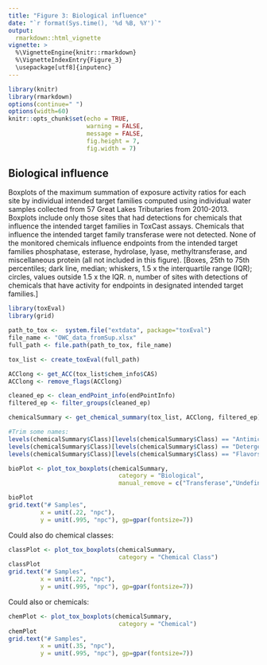```yaml
---
title: "Figure 3: Biological influence"
date: "`r format(Sys.time(), '%d %B, %Y')`"
output: 
  rmarkdown::html_vignette
vignette: >
  %\VignetteEngine{knitr::rmarkdown}
  %\VignetteIndexEntry{Figure_3}
  \usepackage[utf8]{inputenc}
---
```



```r
library(knitr)
library(rmarkdown)
options(continue=" ")
options(width=60)
knitr::opts_chunk$set(echo = TRUE,
                      warning = FALSE,
                      message = FALSE,
                      fig.height = 7,
                      fig.width = 7)
```

## Biological influence

Boxplots of the maximum summation of exposure activity ratios for each site by individual intended target families computed using individual water samples collected from 57 Great Lakes Tributaries from 2010-2013. Boxplots include only those sites that had detections for chemicals that influence the intended target families in ToxCast assays. Chemicals that influence the intended target family transferase were not detected. None of the monitored chemicals influence endpoints from the intended target families phosphatase, esterase, hydrolase, lyase, methyltransferase, and miscellaneous protein (all not included in this figure). [Boxes, 25th to 75th percentiles; dark line, median; whiskers, 1.5 x the interquartile range (IQR); circles, values outside 1.5 x the IQR. n, number of sites with detections of chemicals that have activity for endpoints in designated intended target families.]



```r
library(toxEval)
library(grid)

path_to_tox <-  system.file("extdata", package="toxEval")
file_name <- "OWC_data_fromSup.xlsx"
full_path <- file.path(path_to_tox, file_name)

tox_list <- create_toxEval(full_path)

ACClong <- get_ACC(tox_list$chem_info$CAS)
ACClong <- remove_flags(ACClong)

cleaned_ep <- clean_endPoint_info(endPointInfo)
filtered_ep <- filter_groups(cleaned_ep)

chemicalSummary <- get_chemical_summary(tox_list, ACClong, filtered_ep)

#Trim some names:
levels(chemicalSummary$Class)[levels(chemicalSummary$Class) == "Antimicrobial Disinfectants"] <- "Antimicrobial"
levels(chemicalSummary$Class)[levels(chemicalSummary$Class) == "Detergent Metabolites"] <- "Detergent"
levels(chemicalSummary$Class)[levels(chemicalSummary$Class) == "Flavors and Fragrances"] <- "Flavor/Fragrance"

bioPlot <- plot_tox_boxplots(chemicalSummary, 
                               category = "Biological", 
                               manual_remove = c("Transferase","Undefined"))

bioPlot
grid.text("# Samples", 
         x = unit(.22, "npc"), 
         y = unit(.995, "npc"), gp=gpar(fontsize=7))
```

Could also do chemical classes:

```r
classPlot <- plot_tox_boxplots(chemicalSummary, 
                               category = "Chemical Class")
classPlot
grid.text("# Samples", 
         x = unit(.22, "npc"), 
         y = unit(.995, "npc"), gp=gpar(fontsize=7))
```

Could also or chemicals:

```r

chemPlot <- plot_tox_boxplots(chemicalSummary, 
                               category = "Chemical")
chemPlot
grid.text("# Samples", 
         x = unit(.35, "npc"), 
         y = unit(.995, "npc"), gp=gpar(fontsize=7))
```